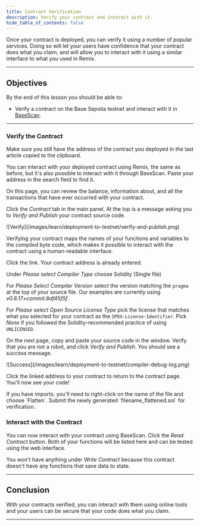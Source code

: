 ```yaml
---
title: Contract Verification
description: Verify your contract and interact with it.
hide_table_of_contents: false
---
```


Once your contract is deployed, you can verify it using a number of popular services. Doing so will let your users have confidence that your contract does what you claim, and will allow you to interact with it using a similar interface to what you used in Remix.

---

## Objectives

By the end of this lesson you should be able to:

- Verify a contract on the Base Sepolia testnet and interact with it in [BaseScan](https://sepolia.basescan.org/).

---

### Verify the Contract

Make sure you still have the address of the contract you deployed in the last article copied to the clipboard.

You can interact with your deployed contract using Remix, the same as before, but it's also possible to interact with it through BaseScan. Paste your address in the search field to find it.

On this page, you can review the balance, information about, and all the transactions that have ever occurred with your contract.

Click the _Contract_ tab in the main panel. At the top is a message asking you to _Verify and Publish_ your contract source code.

<Frame>
![Verify](/images/learn/deployment-to-testnet/verify-and-publish.png)
</Frame>

Verifying your contract maps the names of your functions and variables to the compiled byte code, which makes it possible to interact with the contract using a human-readable interface.

Click the link. Your contract address is already entered.

Under _Please select Compiler Type_ choose Solidity (Single file)

For _Please Select Compiler Version_ select the version matching the `pragma` at the top of your source file. Our examples are currently using _v0.8.17+commit.8df45f5f_.

For _Please select Open Source License Type_ pick the license that matches what you selected for your contract as the `SPDX-License-Identifier`. Pick _None_ if you followed the Solidity-recommended practice of using `UNLICENSED`.

On the next page, copy and paste your source code in the window. Verify that you are not a robot, and click _Verify and Publish_. You should see a success message.

<Frame>
![Success](/images/learn/deployment-to-testnet/compiler-debug-log.png)
</Frame>

Click the linked address to your contract to return to the contract page. You'll now see your code!

<Tip>
If you have imports, you'll need to right-click on the name of the file and choose `Flatten`. Submit the newly generated `filename_flattened.sol` for verification.
</Tip>


### Interact with the Contract

You can now interact with your contract using BaseScan. Click the _Read Contract_ button. Both of your functions will be listed here and can be tested using the web interface.

You won't have anything under _Write Contract_ because this contract doesn't have any functions that save data to state.

---

## Conclusion

With your contracts verified, you can interact with them using online tools and your users can be secure that your code does what you claim.

---
